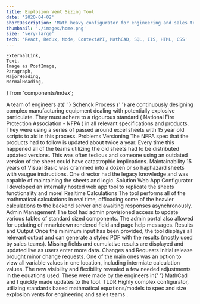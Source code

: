 ```yaml
---
title: Explosion Vent Sizing Tool
date: '2020-04-02'
shortDescription: 'Math heavy configurator for engineering and sales teams dealing with explosion vents!'
thumbnail: './images/home.png'
size: 'very-large'
tech: 'React, Redux, Node, ContextAPI, MathCAD, SQL, IIS, HTML, CSS'
---
```


    ExternalLink,
    Text,
    Image as PostImage,
    Paragraph,
    MajorHeading,
    NormalHeading,
} from 'components/index';

<PostImage src='explosion-vent.jpg' dir='explosion-vent-tool' />
<PostImage src='home.png' dir='explosion-vent-tool' />
<Paragraph>
    A team of engineers at{' '}
    <ExternalLink to='https://www.schenckprocess.com/us'>
        Schenck Process
    </ExternalLink>{' '}
    are continuously designing complex manufacturing equipment dealing with
    potentially explosive particulate. They must adhere to a rigourous standard
    (
    <ExternalLink to='https://www.nfpa.org/codes-and-standards/all-codes-and-standards/list-of-codes-and-standards/detail?code=68'>
        National Fire Protection Association - NFPA
    </ExternalLink>
    ) in all relevant specifications and products. They were using a series of passed
    around excel sheets with 15 year old scripts to aid in this process.
</Paragraph>
<MajorHeading>Problems</MajorHeading>
<PostImage src='calculations-1.png' dir='explosion-vent-tool' />
<NormalHeading>Versioning</NormalHeading>
<Paragraph>
    The NFPA spec that the products had to follow is updated about twice a year.
    Every time this happened all of the teams utilizing the old sheets had to be
    distributed updated versions. This was often tedious and someone using an
    outdated version of the sheet could have catastrophic implications.
</Paragraph>
<NormalHeading>Maintainability</NormalHeading>
<Paragraph>
    15 years of Visual Basic was crammed into a dozen or so haphazard sheets
    with vaugue instructions. One director had the legacy knowledge and was
    capable of maintaining the sheets and logic.
</Paragraph>
<MajorHeading>Solution</MajorHeading>
<NormalHeading>Web App Configurator</NormalHeading>
<Paragraph>
    I developed an internally hosted web app tool to replicate the sheets
    functionality and more!
</Paragraph>
<PostImage src='general.png' dir='explosion-vent-tool' />
<PostImage src='product.png' dir='explosion-vent-tool' />
<NormalHeading>Realtime Calculations</NormalHeading>
<Paragraph>
    The tool performs all of the mathmatical calculations in real time,
    offloading some of the heavier calculations to the backend server and
    awaiting responses asynchronously.
</Paragraph>
<NormalHeading>Admin Management</NormalHeading>
<Paragraph>
    The tool had admin provisioned access to update various tables of standard
    sized components. The admin portal also allowed for updating of mnarkdown
    rendered field and page help messages.
</Paragraph>
<PostImage src='admin.png' dir='explosion-vent-tool' />
<NormalHeading>Results and Output</NormalHeading>
<Paragraph>
    Once the minimum input has been provided, the tool displays all relevant
    output and can generate a styled PDF with the results (mostly used by sales
    teams). Missing fields and cumulative results are displayed and updated live
    as users enter more data.
</Paragraph>
<PostImage src='final.png' dir='explosion-vent-tool' />
<PostImage src='pdf.png' dir='explosion-vent-tool' />
<NormalHeading>Changes and Requests</NormalHeading>
<Paragraph>
    Initial release brought minor change requests. One of the main ones was an
    option to view all variable values in one location, including intermiate
    calculation values. The new visibility and flexibility revealed a few needed
    adjustments in the equations used. These were made by the engineers in{' '}
    <ExternalLink to='https://www.mathcad.com/en'>MathCad</ExternalLink> and I
    quickly made updates to the tool.
</Paragraph>
<PostImage src='all-values.png' dir='explosion-vent-tool' />
<PostImage src='calculations-2.png' dir='explosion-vent-tool' />
<PostImage src='calculations-3.png' dir='explosion-vent-tool' />
<MajorHeading>TLDR</MajorHeading>
Highly complex configurator, utilizing standards based mathmatical equations/models to spec and size explosion vents for engineering and sales teams
.
